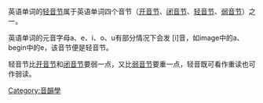 {{expand|time=2017-01-24T03:26:59+00:00}}
{{unreferenced|time=2017-01-24T03:26:59+00:00}}
英语单词的[[轻音节|轻音节]]属于英语单词四个音节（[[开音节|开音节]]、[[闭音节|闭音节]]、[[轻音节|轻音节]]、[[弱音节|弱音节]]）之一。

英语单词的元音字母a、e、i、o、u有部分情况下会发 [i]音，如image中的a、begin中的e，该音节便是轻音节。

轻音节比[[开音节|开音节]]和[[闭音节|闭音节]]要弱一点，又比[[弱音节|弱音节]]要重一点，轻音既可看作重读也可作弱读。

[[Category:音韻學|Category:音韻學]]
